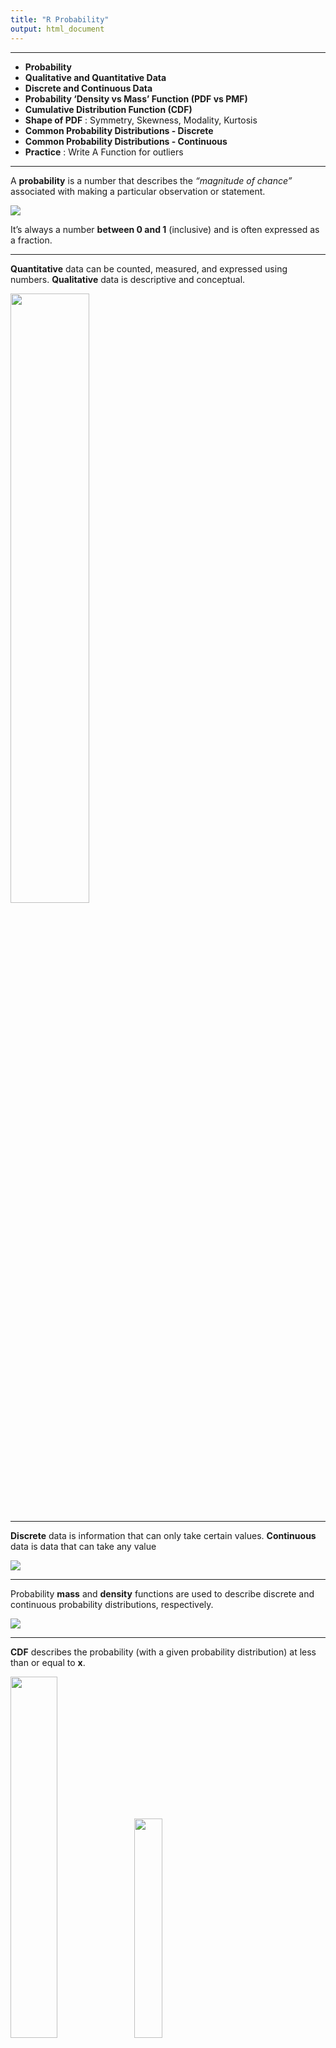 ```yaml
---
title: "R Probability"
output: html_document
---
```


***

- **Probability**
- **Qualitative and Quantitative Data**
- **Discrete and Continuous Data**
- **Probability 'Density vs Mass' Function (PDF vs PMF)**
- **Cumulative Distribution Function (CDF)**
- **Shape of PDF** : Symmetry, Skewness, Modality, Kurtosis
- **Common Probability Distributions - Discrete**
- **Common Probability Distributions - Continuous**
- **Practice** : Write A Function for outliers



***

A **probability** is a number that describes the *“magnitude of chance”* associated with making a particular observation or statement. 

![](Presentation/zar_a.png)

It’s always a number **between 0 and 1** (inclusive) and is often expressed as a fraction.

***

**Quantitative** data can be counted, measured, and expressed using numbers. **Qualitative** data is descriptive and conceptual.

![](Presentation/data-types.png){width=50%}


***

**Discrete** data is information that can only take certain values. **Continuous** data is data that can take any value

![](Presentation/disc_cont.png)


***

Probability **mass** and **density** functions are used to describe discrete and continuous probability distributions, respectively. 

![](Presentation/pdf-defin-nls.png)

***

**CDF** describes the probability (with a given probability distribution) at less than or equal to **x**.

![](Presentation/yzEQw.gif){width=38.5%}   ![](Presentation/yBP1Z.gif){width=30%} 

***

![](Presentation/zar_2.png)

***

```r
X.outcomes <- c(2:12)
X.prob <- c((1/36),(2/36),(3/36),(4/36),(5/36),(6/36),(5/36),(4/36),(3/36),(2/36),(1/36))
barplot(X.prob,ylim=c(0,0.20),names.arg=X.outcomes,space=0,xlab="x",ylab="Pr(X = x)", main = "probability distribution")
```


***

```r
X.outcomes <- c(2:12)
X.prob <- c((1/36),(2/36),(3/36),(4/36),(5/36),(6/36),(5/36),(4/36),(3/36),(2/36),(1/36))
X.cumul <- cumsum(X.prob)
barplot(X.cumul,names.arg=X.outcomes,space=0,xlab="x",ylab="Pr(X <= x)", main = "cumulative probability distribution")
```


***

```r
X.outcomes <- c(2:12)
X.prob <- c((1/36),(2/36),(3/36),(4/36),(5/36),(6/36),(5/36),(4/36),(3/36),(2/36),(1/36))
barplot(X.prob,ylim=c(0,0.20),names.arg=X.outcomes,space=0,xlab="x",ylab="Pr(X = x)", main = "probability distribution")
abline(v=c(0.5:10.5))
```

***

### PDF - Probability Density Function

![](Presentation/zar_2.png)


![](Presentation/formula.png)

```
lower < 7 < upper

X >= 2  &  X <= 7
(X[lower] - 1)/36

X > 7 & X <= 12
13 - X[upper])/36
```



***


```r
X.outcomes <- c(1,2,3,4,5,6,7,8,9,10,11,12,13)

lower <- X.outcomes >= 2 & X.outcomes <= 7
upper <- X.outcomes > 7 & X.outcomes <= 12

fx <- rep(0,length(X.outcomes))
fx[lower] <- (X.outcomes[lower] - 1)/36
fx[upper] <- (13 - X.outcomes[upper])/36

plot(X.outcomes,fx,type="l",ylab="f(x)", xlim = c(0,14), main = "probability density function")
abline(h=0,col="gray",lty=2)
```



***


```r
fx.specific <- (4.5-1)/36

fx.specific.area <- 3.5*fx.specific*0.5

fx.specific.vertices <- rbind(c(1,0),c(4.5,0),c(4.5,fx.specific))

plot(X.outcomes,fx,type="l",ylab="f(x)", xlim = c(0,14), main = "probability density function")
abline(h=0,col="gray",lty=2)
polygon(fx.specific.vertices,col="gray",border=NA)
abline(v=4.5,lty=3)
text(4,0.01,labels=fx.specific.area)
```

***

### **R - Probability - <span style="color:orangered">*Shape*</span>**

- **Symmetry** : Draw a vertical line down the center, and it is equally reflected with 0.5 probability.

- **Skewness** : If a distribution is asymmetric, look at the “**tail**” of a distribution. *Positive* or *right* *skew* indicates a tail extending longer to the right of center.

- **Modality** : Describes the number of easily identifiable peaks in the distribution of interest. *Unimodal*, *bimodal*, and *trimodal...*

- **Kurtosis** : Measure of the "tailedness" of the probability distribution. Positive kurtosis indicates a distribution where more of the values are located in the tails


***

![](Presentation/kur_type.png) 


![](Presentation/kur_type1.png){width=30%}  ![](Presentation/kur_type2.png){width=29.4%} 


![](Presentation/skew_mod.jpeg)


![](Presentation/shape_r.png)

***


```r
station_data <- read.table("https://web.itu.edu.tr/~tokerem/18397_Cekmekoy_Omerli_15dk.txt", sep = ";", header = T)

table(station_data$temp)

df_temp_table <- data.frame(table(station_data$temp))
df_temp_table
```


***


```r
barplot(df_temp_table$Freq/121,names.arg=df_temp_table$Var1)
```





***

### **R - Common Probability Mass Functions**

For discrete random variables

- **Bernoulli Distribution** : has only two possible outcomes, such as success or failure.

![](Presentation/ber_1.png)

![](Presentation/ber_2.png)

***

### **Bernoulli Distribution**

```r
x<-1
p <- 0.6

b_fx <- p^x*((1-p)^(1-x))

barplot(c(1-p,p),names.arg=c(0,1))
```


***

### **R - Common Probability Mass Functions**

For discrete random variables

- **Binomial Distribution** : The *binomial* *distribution* is the distribution of successes in **n** number of trials involving binary discrete random variables.

![](Presentation/binomial_r.png)

***

### **Binomial Distribution**

There are four functions associated with Binomial distributions. 

- dbinom(x, size, prob)
- pbinom(x, size, prob)
- qbinom(p, size, prob)
- rbinom(n, size, prob)
-
- **x** is a vector of numbers.
- **p** is a vector of probabilities.
- **n** is number of observations.
- **size** is the number of trials.
- **prob** is the probability of success of each trial.

***

### **Binomial Distribution - dbinom**

It is a density or distribution function.

```r
x <- 0:4  
size <- 12
prob <- 0.5

dbinom(x , size , prob)

pbinom(4 , size , prob)
```


***

```r
prob <- dbinom(x = 0:12 , size = 12 , prob = 0.5)
plot(prob)
```


```r
prob <- dbinom(x = 0:12 , size = 12 , prob = 0.2)
plot(prob)
```



***

```r
X.outcomes <- c(1:13)
X.prob <- c((0/36),(1/36),(2/36),(3/36),(4/36),(5/36),(6/36),(5/36),(4/36),(3/36),(2/36),(1/36),(0/36))
barplot(X.prob,ylim=c(0,0.20),names.arg=X.outcomes,space=0,xlab="x",ylab="Pr(X = x)", main = "probability distribution")
```


***

```r
X.outcomes <- c(1:13)
X.prob <- c((0/36),(1/36),(2/36),(3/36),(4/36),(5/36),(6/36),(5/36),(4/36),(3/36),(2/36),(1/36),(0/36))
barplot(X.prob,ylim=c(0,0.20),names.arg=X.outcomes,space=0,xlab="x",ylab="Pr(X = x)", main = "probability distribution")

lines(dbinom(x = 0:12, size = 36, prob = 1/6), col= "red")
```

***

### **R - Common Probability Mass Functions**

- **Poisson Distribution** : important and rarely seen event.

![](Presentation/poisson_r.png)

λp should be interpreted as the “mean number of occurrences”


***

### **Poisson Distribution**

There are three functions associated with Binomial distributions. 

- dpois(x, lambda)
- ppois(q, lambda, lower.tail)
- qpois(p, lambda, lower.tail)
- rpois(n, lambda)
-
- **x** : successes in a period
- **λ** : the expected number of events
- **lower.tail**  = TRUE for left tail
- **q** vector of quantiles
- **n** number of random values to return
- **p** vector of probabilities


***

```r
x <- 6:16
lambpa <- 4
prob <- dpois(x, lambpa)
plot(x = 5:15, prob)
```


```r
plot(dpois(0:10,2.22),type = "o", col="red")
lines(dpois(0:10,4.22), type = "o", col = "blue")
lines(dpois(0:10,7.22), type = "o", col = "green")
```


***
**R - Common Probability Density Functions**

    - Uniform
    - Normal
    - Student’s t-distribution
    - Exponential
    - (gamma, beta, log-normal)
    
    
***

### **Uniform**

The **uniform** distribution is a simple density function that describes a continuous random variable whose interval of possible values offers no fluctuations in probability.


![](Presentation/unif_a.png)


***

![](Presentation/unif_b.png)

![](Presentation/unif_a.png)



***

- runif()
- dunif()
- punif()
- qunif()


***


```r
runif(n = 10,-0.4,1.1)

r1 <- runif(n = 10,-0.4,1.1)
table(r1)

t1 <- table(r1)
```

***

```r
barplot(t1)
```

***

```r
barplot(table(runif(n = 100,-0.4,1.1)))

```


***

```r
barplot(table(runif(n = 1000,-0.4,1.1)))

```


***

```r
dunif(x=c(-2,-0.33,0,0.5,1.05,1.2),min=-0.4,max=1.1)
d1 <- dunif(x=c(-2,-0.33,0,0.5,1.05,1.2),min=-0.4,max=1.1)
barplot(d1,names.arg=c(-2,-0.33,0,0.5,1.05,1.2))
```

***

```r
d2 <- dunif(x=c(-2,runif(998,-0.4,1.1),1.2),min=-0.4,max=1.1)
barplot(d2)
```


***

Characterized by a distinctive “bell-shaped” curve, it’s also referred to as the **Gaussian** distribution.

![](Presentation/normal_1.png)

![](Presentation/normal_2.png)

***

### **Normal**


- Theoretical, characterized by a distinctive “bell-shaped” curve 
- Aso referred to as the **Gaussian** distribution
- Mean = Median = Mode, Symmetric, Skewness = 0, Kurtosis = 3
- 50% of values less than the mean and 50% greater than the mean

![](Presentation/normal1.png)

![](Presentation/normal2.png)





![](Presentation/normal.png)

![](Presentation/normal_1.png)


![](Presentation/normal4.png){width=40%} ![](Presentation/normal5.png){width=40%}


![](Presentation/normal_2.png)

***

#### **Standart Normal**

The standard normal distribution is a normal distribution with a mean of 0 and standard deviation of 1.

![](Presentation/normal3.png)


![](Presentation/normal_1.png)

![](Presentation/normal_3.png)


***

**0.95 −2σ to +2σ** and **0.99 −3σ tp +3σ**

![](Presentation/normal_3.png)


***

- rnorm()
- dnorm()
- pnorm()

***


```r
r1 <- rnorm(50,mean = 0, sd = 1)
r1
```


***

```r
plot(r1)
```

***

```r
hist(r1)
```


***

```r
barplot(r1)
```

***

```r
barplot(table(r1))
```



***

```r
dnorm(r1, mean = 0, sd = 1)
fx3 <- dnorm(r1)
```




***

```r
plot(r1,fx3)
```


***

### **Practice** : Write A Function for outliers

***

### **outliers**

```r
foo <- c(0.6,-0.6,0.1,-0.2,-1.0,0.4,0.3,-1.8,1.1,6.0)
```


***

![](Presentation/summary_b.png)


```r
summary(foo)
```

***

```r
plot(foo,rep(0,10),yaxt="n",ylab="",bty="n",cex=2,cex.axis=1.5,cex.lab=1.5)
abline(h=0,col="gray",lty=2)
```

***

```r
plot(foo,rep(0,10),yaxt="n",ylab="",bty="n",cex=2,cex.axis=1.5,cex.lab=1.5)
abline(h=0,col="gray",lty=2)
arrows(5,0.5,5.9,0.1,lwd=2)
text(5,0.7,labels="outlier?",cex=3)
```


***

![](Presentation/summary_b.png)

boxplot()

***

```r
boxplot(foo)
```

***

```r
mean(foo)
mean(foo[-10])
```

***

### **Function**

```
baz <- c(-0.3,0.9,2.8,2.3,1.2,12,-4.1,-0.4,4.1,-2.3)
```

- Mean, Median, Range
- Variance, Standart Deviation
- Plot, hist
- Barplot with table() function
- summary() function
- boxplot
- if there is *outliers*, print

**Condition for outliers is**

OUTLIERS < MEAN-(3`*`IQR) 

or 

OUTLIERS > MEAN+(3`*`IQR) 


***

```r
baz <- c(-0.3,0.9,2.8,2.3,1.2,12,-4.1,-0.4,4.1,-2.3,1.2)

statistic_function <- function(baz) {

  
}
```


***

```r
statistic_function <- function(baz) {
  print(c(mean(baz),"mean"))
  print(c(median(baz),"median"))
  print(c(range(baz),"range"))
  
}

statistic_function(baz)
```




***

```r
statistic_function <- function(baz) {
  print(c(mean(baz),"mean"))
  print(c(median(baz),"median"))
  print(c(range(baz),"range"))
  print(c(var(baz),"var"))
  print(c(sd(baz),"sd"))

}

statistic_function(baz)
```


***

```r
statistic_function <- function(baz) {
  print(c(mean(baz),"mean"))
  print(c(median(baz),"median"))
  print(c(range(baz),"range"))
  print(c(var(baz),"var"))
  print(c(sd(baz),"sd"))
  plot(baz)
  hist(baz)
}

statistic_function(baz)
```


***

```r
statistic_function <- function(baz) {
  print(c(mean(baz),"mean"))
  print(c(median(baz),"median"))
  print(c(range(baz),"range"))
  print(c(var(baz),"var"))
  print(c(sd(baz),"sd"))
  plot(baz)
  hist(baz)
  barplot(table(baz))
  print(c(summary(baz),"summary"))
  boxplot(baz)
  
}

statistic_function(baz)
```



***

```r
statistic_function <- function(baz) {
  print(c(mean(baz),"mean"))
  print(c(median(baz),"median"))
  print(c(range(baz),"range"))
  print(c(var(baz),"var"))
  print(c(sd(baz),"sd"))
  plot(baz)
  hist(baz)
  barplot(table(baz))
  print(c(summary(baz),"summary"))
  boxplot(baz)
  for (i in 1:length(baz)) {
      if (baz[i]<mean(baz)-3*IQR(baz) | baz[i]>mean(baz)+3*IQR(baz)) {
        print("there is outliers")
        print(c(baz[i] , "outlier") )
        print(which(baz==baz[i]))
      }
  }
}

statistic_function(baz)
```

***


